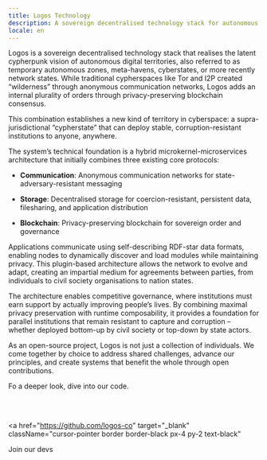 ```yaml
---
title: Logos Technology
description: A sovereign decentralised technology stack for autonomous digital territories.
locale: en
---
```


Logos is a sovereign decentralised technology stack that realises the latent cypherpunk vision of autonomous digital territories, also referred to as temporary autonomous zones, meta-havens, cyberstates, or more recently network states. While traditional cypherspaces like Tor and I2P created “wilderness” through anonymous communication networks, Logos adds an internal plurality of orders through privacy-preserving blockchain consensus.

This combination establishes a new kind of territory in cyberspace: a supra-jurisdictional “cypherstate” that can deploy stable, corruption-resistant institutions to anyone, anywhere.

The system’s technical foundation is a hybrid microkernel-microservices architecture that initially combines three existing core protocols:

- **Communication**: Anonymous communication networks for state-adversary-resistant messaging

- **Storage**: Decentralised storage for coercion-resistant, persistent data, filesharing, and application distribution

- **Blockchain**: Privacy-preserving blockchain for sovereign order and governance

Applications communicate using self-describing RDF-star data formats, enabling nodes to dynamically discover and load modules while maintaining privacy. This plugin-based architecture allows the network to evolve and adapt, creating an impartial medium for agreements between parties, from individuals to civil society organisations to nation states.

The architecture enables competitive governance, where institutions must earn support by actually improving people’s lives. By combining maximal privacy preservation with runtime composability, it provides a foundation for parallel institutions that remain resistant to capture and corruption – whether deployed bottom-up by civil society or top-down by state actors.

As an open-source project, Logos is not just a collection of individuals. We come together by choice to address shared challenges, advance our principles, and create systems that benefit the whole through open contributions.

Fo a deeper look, dive into our code.

<br />
<br />

<a
  href="https://github.com/logos-co"
  target="_blank"
  className="cursor-pointer border border-black px-4 py-2 text-black"
>
  <span>Join our devs</span>
</a>
